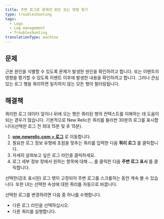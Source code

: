 ```yaml
---
title: 주변 로그로 문제의 원인 또는 영향 찾기
type: troubleshooting
tags:
  - Logs
  - Log management
  - Troubleshooting
translationType: machine
---
```


## 문제

근본 원인을 식별할 수 있도록 문제가 발생한 원인을 확인하려고 합니다. 또는 이벤트의 영향을 평가할 수 있도록 이벤트 이후에 발생한 내용을 확인하려고 합니다. 그러나 관심 있는 로그 행을 쿼리하면 일치하지 않는 모든 행이 필터링됩니다.

## 해결책

쿼리한 로그 데이터 앞이나 뒤에 오는 행은 쿼리된 행의 컨텍스트를 이해하는 데 도움이 되는 경우가 많습니다. 기본적으로 New Relic은 쿼리를 둘러싼 30분의 로그를 표시합니다(선택한 로그 전 최대 15분 및 후 15분).

1. **[one.newrelic.com > 로그](https://one.newrelic.com)** 로 이동합니다.
2. 필요한 로그 정보 유형에 초점을 맞추는 쿼리를 입력한 다음 **쿼리 로그** 를 클릭합니다.
3. 자세히 살펴보고 싶은 로그 라인을 클릭하세요.
4. 로그 세부 정보 창에서 원하는 항목에 대해 **...** 를 클릭한 다음 **주변 로그 표시** 를 클릭합니다.

선택한(강조 표시된) 로그 행이 고정되어 주변 로그를 스크롤하는 동안 계속 볼 수 있습니다. 또한 UI는 선택한 속성에 대한 쿼리를 자동으로 바꿉니다.

선택한 로그를 변경하려면 다음 중 하나를 수행합니다.

* 다른 로그 라인을 선택하십시오.
* 다른 쿼리를 실행합니다.